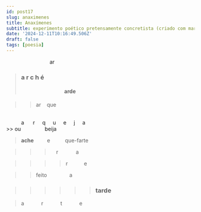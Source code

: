 ```yaml
---
id: post17
slug: anaximenes
title: Anaxímenes
subtitle: experimento poético pretensamente concretista (criado com markdown e descrito com aria-label)
date: '2024-12-11T10:16:49.506Z'
draft: false
tags: [poesia]
---
```


<span aria-label="poesia concreta cujo tema é a filosofia de Anaximeres, filósofo grego da Antiguidade Clássica. Aqui, privilegia-se os elementos superficiais do poema, forma e tamanho das letras, espaçamento entre as linhas ou entre as palavras, sugerindo uma composição aérea, esparçada, pouco densa, como o ar. É curioso notar, porém, que, não obstante ser um poema concreto, o seu tema denota fluidez, uma antítese, portanto, tal como a frase 'tudo o que é sólido se desmancha no ar', de Marx e Engels. Enfim, uma leitura do código, que pode ser acessado no rodapé desta página, pode ser bastante elucidativo quanto os aspectos mais visuais deste poema. O caminho para ele é: src/content/post17.mdx"></span>

<span aria-label="ar" />&emsp;&emsp;&emsp;&emsp;&emsp;&emsp;&emsp;&emsp; ar

>### <span aria-label="arché" />a&nbsp;r&nbsp;c&nbsp;h&nbsp;é
>#### <span aria-label="arde" />&emsp;&emsp;&emsp;&emsp;&emsp;&emsp;&emsp;&emsp; arde

>> <span aria-label="ar que" />ar &nbsp;&nbsp; que  
<br/>
<span aria-label="arqueja" />&emsp;&emsp;&nbsp;&nbsp;&nbsp;a&nbsp;&nbsp;&nbsp;
<span style={{ fontSize: '20px' }}>&nbsp;&nbsp;r&nbsp;&nbsp;</span>
<span style={{ fontSize: '27px' }}>&nbsp;&nbsp;q&nbsp;&nbsp;</span>
<span style={{ fontSize: '34px' }}>&nbsp;&nbsp;u&nbsp;&nbsp;</span>
<span style={{ fontSize: '27px' }}>&nbsp;&nbsp;e&nbsp;&nbsp;</span>
<span style={{ fontSize: '20px' }}>&nbsp;&nbsp;j&nbsp;&nbsp;</span>
&nbsp;&nbsp;a
<br/>
>> <span aria-label="ou beija" />ou &emsp;&emsp;&emsp;&emsp; beija  
<br/>

><span aria-label="ache e que-farte" /><strong>ache</strong> &emsp;&emsp; e &emsp;&emsp;&nbsp; que-farte

>>> <span aria-label="r a" />&emsp;r&nbsp;&nbsp;&nbsp;&nbsp;&nbsp;&nbsp;&nbsp;&nbsp;&nbsp;&nbsp;&nbsp;&nbsp;a

>>>> <span aria-label="r e" />r&nbsp;&nbsp;&nbsp;&nbsp;&nbsp;&nbsp;&nbsp;&nbsp;&nbsp;&nbsp;&nbsp;e

>> <span aria-label="feito a" />feito &emsp;&emsp;&emsp;&emsp;a

>>>>>>### <span aria-label="tarde" />tarde

> <span aria-label="arte" />a&emsp;&emsp;&emsp;
r&emsp;&emsp;&emsp;
t&emsp;&emsp;&emsp;
e
